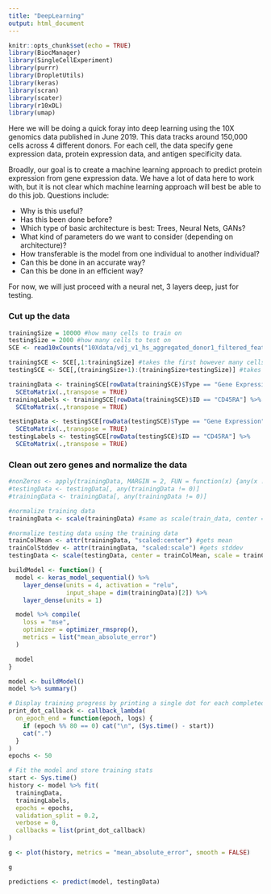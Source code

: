```yaml
---
title: "DeepLearning"
output: html_document
---
```


```r
knitr::opts_chunk$set(echo = TRUE)
library(BiocManager)
library(SingleCellExperiment)
library(purrr)
library(DropletUtils)
library(keras)
library(scran)
library(scater)
library(r10xDL)
library(umap)
```

Here we will be doing a quick foray into deep learning using the 10X genomics data published in June 2019. This data tracks around 150,000 cells across 4 different donors. For each cell, the data specify gene expression data, protein expression data, and antigen specificity data.

Broadly, our goal is to create a machine learning approach to predict protein expression from gene expression data. We have a lot of data here to work with, but it is not clear which machine learning approach will best be able to do this job. Questions include:

* Why is this useful?
* Has this been done before?
* Which type of basic architecture is best: Trees, Neural Nets, GANs?
* What kind of parameters do we want to consider (depending on architecture)?
* How transferable is the model from one individual to another individual?
* Can this be done in an accurate way?
* Can this be done in an efficient way?

For now, we will just proceed with a neural net, 3 layers deep, just for testing.

### Cut up the data
```r
trainingSize = 10000 #how many cells to train on
testingSize = 2000 #how many cells to test on
SCE <- read10xCounts("10Xdata/vdj_v1_hs_aggregated_donor1_filtered_feature_bc_matrix.h5") ##55206 cells

trainingSCE <- SCE[,1:trainingSize] #takes the first however many cells as training data
testingSCE <- SCE[,(trainingSize+1):(trainingSize+testingSize)] #takes the next however many cells as testing data

trainingData <- trainingSCE[rowData(trainingSCE)$Type == "Gene Expression"] %>%
  SCEtoMatrix(.,transpose = TRUE)
trainingLabels <- trainingSCE[rowData(trainingSCE)$ID == "CD45RA"] %>%
  SCEtoMatrix(.,transpose = TRUE)

testingData <- testingSCE[rowData(testingSCE)$Type == "Gene Expression"] %>%
  SCEtoMatrix(.,transpose = TRUE)
testingLabels <- testingSCE[rowData(testingSCE)$ID == "CD45RA"] %>%
  SCEtoMatrix(.,transpose = TRUE)
```

### Clean out zero genes and normalize the data
```r
#nonZeros <- apply(trainingData, MARGIN = 2, FUN = function(x) {any(x != 0)})
#testingData <- testingData[, any(trainingData != 0)]
#trainingData <- trainingData[, any(trainingData != 0)]

#normalize training data
trainingData <- scale(trainingData) #same as scale(train_data, center = trainColMean, scale = trainColStddev)

#normalize testing data using the training data
trainColMean <- attr(trainingData, "scaled:center") #gets mean
trainColStddev <- attr(trainingData, "scaled:scale") #gets stddev
testingData <- scale(testingData, center = trainColMean, scale = trainColStddev)
```

```r
buildModel <- function() {
  model <- keras_model_sequential() %>%
    layer_dense(units = 4, activation = "relu",
                input_shape = dim(trainingData)[2]) %>%
    layer_dense(units = 1)

  model %>% compile(
    loss = "mse",
    optimizer = optimizer_rmsprop(),
    metrics = list("mean_absolute_error")
  )

  model
}

model <- buildModel()
model %>% summary()

# Display training progress by printing a single dot for each completed epoch.
print_dot_callback <- callback_lambda(
  on_epoch_end = function(epoch, logs) {
    if (epoch %% 80 == 0) cat("\n", (Sys.time() - start))
    cat(".")
  }
)    
epochs <- 50
```

```r
# Fit the model and store training stats
start <- Sys.time()
history <- model %>% fit(
  trainingData,
  trainingLabels,
  epochs = epochs,
  validation_split = 0.2,
  verbose = 0,
  callbacks = list(print_dot_callback)
)

g <- plot(history, metrics = "mean_absolute_error", smooth = FALSE)
```

```r
g
```



```r
predictions <- predict(model, testingData)
```




